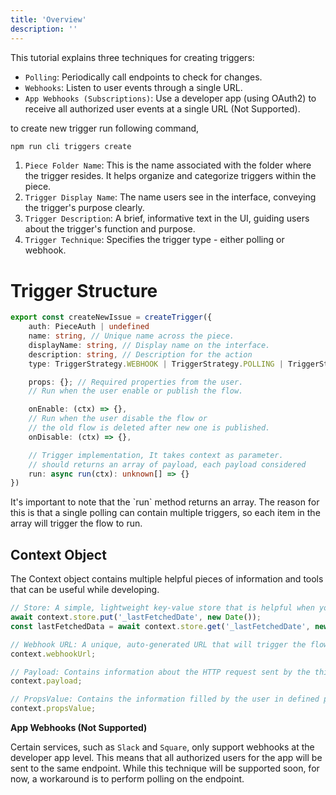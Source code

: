 ```yaml
---
title: 'Overview'
description: ''
---
```


This tutorial explains three techniques for creating triggers:

- `Polling`: Periodically call endpoints to check for changes.
- `Webhooks`: Listen to user events through a single URL.
- `App Webhooks (Subscriptions)`: Use a developer app (using OAuth2) to receive all authorized user events at a single URL (Not Supported).

to create new trigger run following command,

```bash
npm run cli triggers create
```

1. `Piece Folder Name`: This is the name associated with the folder where the trigger resides. It helps organize and categorize triggers within the piece.
2. `Trigger Display Name`: The name users see in the interface, conveying the trigger's purpose clearly.
3. `Trigger Description`: A brief, informative text in the UI, guiding users about the trigger's function and purpose.
4. `Trigger Technique`: Specifies the trigger type - either polling or webhook.

# Trigger Structure

```typescript
export const createNewIssue = createTrigger({
    auth: PieceAuth | undefined
    name: string, // Unique name across the piece.
    displayName: string, // Display name on the interface.
	description: string, // Description for the action
    type: TriggerStrategy.WEBHOOK | TriggerStrategy.POLLING | TriggerStrategy.APP_WEBHOOK,

    props: {}; // Required properties from the user.
    // Run when the user enable or publish the flow.

	onEnable: (ctx) => {},
    // Run when the user disable the flow or
    // the old flow is deleted after new one is published.
	onDisable: (ctx) => {},

    // Trigger implementation, It takes context as parameter.
    // should returns an array of payload, each payload considered
    run: async run(ctx): unknown[] => {}
})
```

<Tip>
  It's important to note that the `run` method returns an array. The reason for
  this is that a single polling can contain multiple triggers, so each item in
  the array will trigger the flow to run.
</Tip>

## Context Object

The Context object contains multiple helpful pieces of information and tools that can be useful while developing.

```typescript
// Store: A simple, lightweight key-value store that is helpful when you are developing triggers that persist between runs, used to store information like the last polling date.
await context.store.put('_lastFetchedDate', new Date());
const lastFetchedData = await context.store.get('_lastFetchedDate', new Date());

// Webhook URL: A unique, auto-generated URL that will trigger the flow. Useful when you need to develop a trigger based on webhooks.
context.webhookUrl;

// Payload: Contains information about the HTTP request sent by the third party. It has three properties: status, headers, and body.
context.payload;

// PropsValue: Contains the information filled by the user in defined properties.
context.propsValue;
```

**App Webhooks (Not Supported)**

Certain services, such as `Slack` and `Square`, only support webhooks at the developer app level.
This means that all authorized users for the app will be sent to the same endpoint. While this technique will be supported soon, for now, a workaround is to perform polling on the endpoint.
